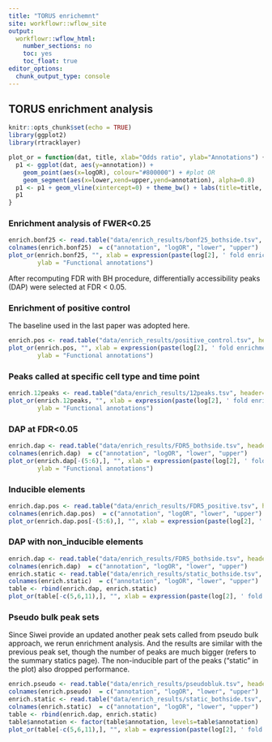 ```yaml
---
title: "TORUS enrichemnt"
site: workflowr::wflow_site
output:
  workflowr::wflow_html:
    number_sections: no
    toc: yes
    toc_float: true
editor_options:
  chunk_output_type: console
---
```


## TORUS enrichment analysis
```r
knitr::opts_chunk$set(echo = TRUE)
library(ggplot2)
library(rtracklayer)

plot_or = function(dat, title, xlab="Odds ratio", ylab="Annotations") {
  p1 <- ggplot(dat, aes(y=annotation)) + 
    geom_point(aes(x=logOR), colour="#800000") + #plot OR
    geom_segment(aes(x=lower,xend=upper,yend=annotation), alpha=0.8)
  p1 <- p1 + geom_vline(xintercept=0) + theme_bw() + labs(title=title, x=xlab, y=ylab)
  p1
}
```


### Enrichment analysis of FWER<0.25

```r
enrich.bonf25 <- read.table("data/enrich_results/bonf25_bothside.tsv", header=T)
colnames(enrich.bonf25)  = c("annotation", "logOR", "lower", "upper")
plot_or(enrich.bonf25, "", xlab = expression(paste(log[2], ' fold enrichment of SZ variants')),
        ylab = "Functional annotations")
```



After recomputing FDR with BH procedure, differentially accessibility peaks (DAP) were selected at FDR < 0.05. 

### Enrichment of positive control

The baseline used in the last paper was adopted here.

```r
enrich.pos <- read.table("data/enrich_results/positive_control.tsv", header=T)
plot_or(enrich.pos, "", xlab = expression(paste(log[2], ' fold enrichment of SZ variants')),
        ylab = "Functional annotations")
```

### Peaks called at specific cell type and time point

```r
enrich.12peaks <- read.table("data/enrich_results/12peaks.tsv", header=T)
plot_or(enrich.12peaks, "", xlab = expression(paste(log[2], ' fold enrichment of SZ variants')),
        ylab = "Functional annotations")
```

### DAP at FDR<0.05
```r
enrich.dap <- read.table("data/enrich_results/FDR5_bothside.tsv", header=T)
colnames(enrich.dap)  = c("annotation", "logOR", "lower", "upper")
plot_or(enrich.dap[-(5:6),], "", xlab = expression(paste(log[2], ' fold enrichment of SZ variants')),
        ylab = "Functional annotations")
```

### Inducible elements
```r
enrich.dap.pos <- read.table("data/enrich_results/FDR5_positive.tsv", header=T)
colnames(enrich.dap.pos)  = c("annotation", "logOR", "lower", "upper")
plot_or(enrich.dap.pos[-(5:6),], "", xlab = expression(paste(log[2], ' fold enrichment of SZ variants')), ylab = "Functional annotations")
```

### DAP with non_inducible elements
```r
enrich.dap <- read.table("data/enrich_results/FDR5_bothside.tsv", header=T)
colnames(enrich.dap)  = c("annotation", "logOR", "lower", "upper")
enrich.static <- read.table("data/enrich_results/static_bothside.tsv", header=T)
colnames(enrich.static)  = c("annotation", "logOR", "lower", "upper")
table <- rbind(enrich.dap, enrich.static)
plot_or(table[-c(5,6,11),], "", xlab = expression(paste(log[2], ' fold enrichment of SZ variants')), ylab = "Functional annotations")
```

### Pseudo bulk peak sets
Since Siwei provide an updated another peak sets called from pseudo bulk approach, we rerun enrichment analysis. And the results are similar with the previous peak set, though the number of peaks are much bigger (refers to the summary statics page). The non-inducible part of the peaks ("static" in the plot) also dropped performance.
```r
enrich.pseudo <- read.table("data/enrich_results/pseudobluk.tsv", header=T)
colnames(enrich.pseudo)  = c("annotation", "logOR", "lower", "upper")
enrich.static <- read.table("data/enrich_results/static_bothside.tsv", header=T)
colnames(enrich.static)  = c("annotation", "logOR", "lower", "upper")
table <- rbind(enrich.dap, enrich.static)
table$annotation <- factor(table$annotation, levels=table$annotation)
plot_or(table[-c(5,6,11),], "", xlab = expression(paste(log[2], ' fold enrichment of SZ variants')), ylab = "Functional annotations")
```
